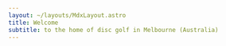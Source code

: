 ```yaml
---
layout: ~/layouts/MdxLayout.astro
title: Welcome
subtitle: to the home of disc golf in Melbourne (Australia)
---
```



<HeroImage
  src={heroImage}
  alt="MDGC members at Royal Park"
  class="aspect-[2/1]"
/>

<Grid cols={2}>
	<LinkPanel
		href="/disc-golf"
		title="Disc Golf"
		description="Playing the game"
		icon="heroicons:play-circle"
	/>
	<LinkPanel
		href="/club"
		title="Club"
		description="Becoming a member"
		icon="heroicons:users"
	/>
	<LinkPanel
		href="/courses"
		title="Courses"
		description="Where to play in Melbourne"
		icon="heroicons:map-pin"
	/>
	<LinkPanel
		href="/events"
		title="Events"
		description="Social days and tournaments"
		icon="heroicons:calendar"
	/>
</Grid>
